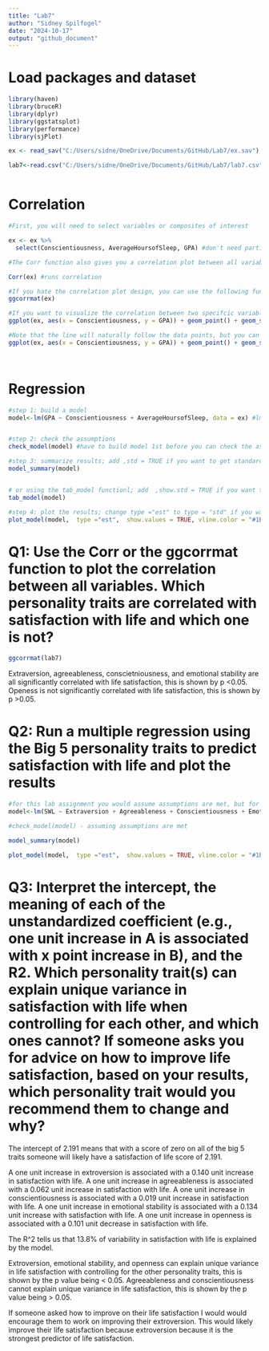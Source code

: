 ---
title: "Lab7"
author: "Sidney Spilfogel"
date: "2024-10-17"
output: "github_document"
---
# Load packages and dataset
```{r}
library(haven)
library(bruceR)
library(dplyr)
library(ggstatsplot)
library(performance)
library(sjPlot)

ex <- read_sav("C:/Users/sidne/OneDrive/Documents/GitHub/Lab7/ex.sav")

lab7<-read.csv("C:/Users/sidne/OneDrive/Documents/GitHub/Lab7/lab7.csv")



```

# Correlation
```{r}
#First, you will need to select variables or composites of interest

ex <- ex %>%
  select(Conscientiousness, AverageHoursofSleep, GPA) #don't need partiicpant ID so don't select it 

#The Corr function also gives you a correlation plot between all variables, but it doesn't look pretty enough and not very customizable

Corr(ex) #runs correlation

#If you hate the correlation plot design, you can use the following function
ggcorrmat(ex)

#If you want to visualize the correlation between two specifcic variables, you can use the following code
ggplot(ex, aes(x = Conscientiousness, y = GPA)) + geom_point() + geom_smooth() + theme_bruce()

#Note that the line will naturally follow the data points, but you can specify to plot the fittest line by adding method = lm to the geom_smooth() function
ggplot(ex, aes(x = Conscientiousness, y = GPA)) + geom_point() + geom_smooth(method = lm) + theme_bruce()




```

# Regression
```{r}
#step 1: build a model
model<-lm(GPA ~ Conscientiousness + AverageHoursofSleep, data = ex) #lm = linear model (GPA predicting) ~ predicted by consci and sleep


#step 2: check the assumptions
check_model(model) #have to build model 1st before you can check the assumptions

#step 3: summarize results; add ,std = TRUE if you want to get standardized coefficients
model_summary(model)


# or using the tab_model functionl; add  ,show.std = TRUE if you want to get standardized coefficients
tab_model(model)

#step 4: plot the results; change type ="est" to type = "std" if you want to plot the standardized coefficients
plot_model(model,  type ="est",  show.values = TRUE, vline.color = "#1B191999", line.size = 1.5, dot.size = 2.5, colors = "blue") + theme_bruce() #shows un-standardized coefficients and CI

```



# Q1: Use the Corr or the ggcorrmat function to plot the correlation between all variables. Which personality traits are correlated with satisfaction with life and which one is not? 
```{r}

ggcorrmat(lab7)

```
Extraversion, agreeableness, conscietniousness, and emotional stability are all significantly correlated with life satisfaction, this is shown by p <0.05. Openess is not significantly correlated with life satisfaction, this is shown by p >0.05.

# Q2: Run a multiple regression using the Big 5 personality traits to predict satisfaction with life and plot the results
```{r}
#for this lab assignment you would assume assumptions are met, but for your own analysis, you will need to examine assumptions carefully
model<-lm(SWL ~ Extraversion + Agreeableness + Conscientiousness + EmotionalStability + Openness, data = lab7)

#check_model(model) - assuming assumptions are met

model_summary(model)

plot_model(model,  type ="est",  show.values = TRUE, vline.color = "#1B191999", line.size = 1.5, dot.size = 2.5, colors = "blue") + theme_bruce() 
```

# Q3: Interpret the intercept, the meaning of each of the unstandardized coefficient (e.g., one unit increase in A is associated with x point increase in B), and the R2. Which personality trait(s) can explain unique variance in satisfaction with life when controlling for each other, and which ones cannot? If someone asks you for advice on how to improve life satisfaction, based on your results, which personality trait would you recommend them to change and why? 

The intercept of 2.191 means that with a score of zero on all of the big 5 traits someone will likely have a satisfaction of life score of 2.191. 

A one unit increase in extroversion is associated with a 0.140 unit increase in satisfaction with life. 
A one unit increase in agreeableness is associated with a 0.062 unit increase in satisfaction with life. 
A one unit increase in conscientiousness is associated with a 0.019 unit increase in satisfaction with life. 
A one unit increase in emotional stability is associated with a 0.134 unit increase with satisfaction with life. 
A one unit increase in openness is associated with a 0.101 unit decrease in satisfaction with life. 

The R^2 tells us that 13.8% of variability in satisfaction with life is explained by the model. 

Extroversion, emotional stability, and openness can explain unique variance in life satisfaction with controlling for the other personality traits, this is shown by the p value being < 0.05. Agreeableness and conscientiousness cannot explain unique variance in life satisfaction, this is shown by the p value being > 0.05.

If someone asked how to improve on their life satisfaction I would would encourage them to work on improving their extroversion. This would likely improve their life satisfaction because extroversion because it is the strongest predictor of life satisfaction. 

